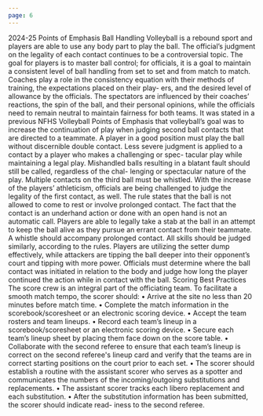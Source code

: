 ```yaml
---
page: 6
---
```


2024-25 Points of Emphasis Ball Handling Volleyball is a rebound sport and players are able to use any body part to play the ball. The official’s judgment on the legality of each contact continues to be a controversial topic. The goal for players is to master ball control; for officials, it is a goal to maintain a consistent level of ball handling from set to set and from match to match. Coaches play a role in the consistency equation with their methods of training, the expectations placed on their play- ers, and the desired level of allowance by the officials. The spectators are influenced by their coaches’ reactions, the spin of the ball, and their personal opinions, while the officials need to remain neutral to maintain fairness for both teams. It was stated in a previous NFHS Volleyball Points of Emphasis that volleyball’s goal was to increase the continuation of play when judging second ball contacts that are directed to a teammate. A player in a good position must play the ball without discernible double contact. Less severe judgment is applied to a contact by a player who makes a challenging or spec- tacular play while maintaining a legal play. Mishandled balls resulting in a blatant fault should still be called, regardless of the chal- lenging or spectacular nature of the play. Multiple contacts on the third ball must be whistled. With the increase of the players’ athleticism, officials are being challenged to judge the legality of the first contact, as well. The rule states that the ball is not allowed to come to rest or involve prolonged contact. The fact that the contact is an underhand action or done with an open hand is not an automatic call. Players are able to legally take a stab at the ball in an attempt to keep the ball alive as they pursue an errant contact from their teammate. A whistle should accompany prolonged contact. All skills should be judged similarly, according to the rules. Players are utilizing the setter dump effectively, while attackers are tipping the ball deeper into their opponent’s court and tipping with more power. Officials must determine where the ball contact was initiated in relation to the body and judge how long the player continued the action while in contact with the ball. Scoring Best Practices The score crew is an integral part of the officiating team. To facilitate a smooth match tempo, the scorer should: • Arrive at the site no less than 20 minutes before match time. • Complete the match information in the scorebook/scoresheet or an electronic scoring device. • Accept the team rosters and team lineups. • Record each team’s lineup in a scorebook/scoresheet or an electronic scoring device. • Secure each team’s lineup sheet by placing them face down on the score table. • Collaborate with the second referee to ensure that each team’s lineup is correct on the second referee's lineup card and verify that the teams are in correct starting positions on the court prior to each set. • The scorer should establish a routine with the assistant scorer who serves as a spotter and communicates the numbers of the incoming/outgoing substitutions and replacements. • The assistant scorer tracks each libero replacement and each substitution. • After the substitution information has been submitted, the scorer should indicate read- iness to the second referee.
